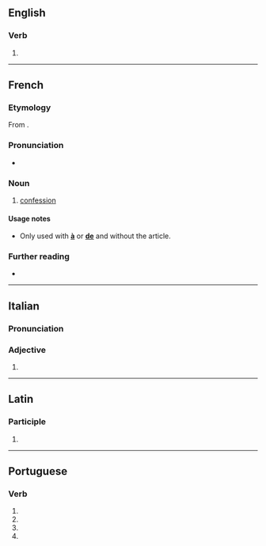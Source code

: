 {{also|confessé}}
==English==

===Verb===
{{en-verb}}

# {{obsolete spelling of|en|confess}}

----

==French==

===Etymology===
From {{m|fr|confesser}}.

===Pronunciation===
* {{fr-IPA}}

===Noun===
{{fr-noun|f}}

# {{lb|fr|religion}} [[confession]]

====Usage notes====
* Only used with '''[[à]]''' or '''[[de]]''' and without the article.

===Further reading===
* {{R:TLFi}}

----

==Italian==

===Pronunciation===
{{it-pr|confèsse}}

===Adjective===
{{head|it|adjective form}}

# {{feminine plural of|it|confesso}}

----

==Latin==

===Participle===
{{la-part-form|cōnfesse}}

# {{inflection of|la|cōnfessus||voc|m|s}}

----

==Portuguese==

===Verb===
{{head|pt|verb form}}

# {{inflection of|pt|confessar||1|s|pres|subj}}
# {{inflection of|pt|confessar||3|s|pres|subj}}
# {{inflection of|pt|confessar||1|s|impr}}
# {{inflection of|pt|confessar||3|s|impr}}